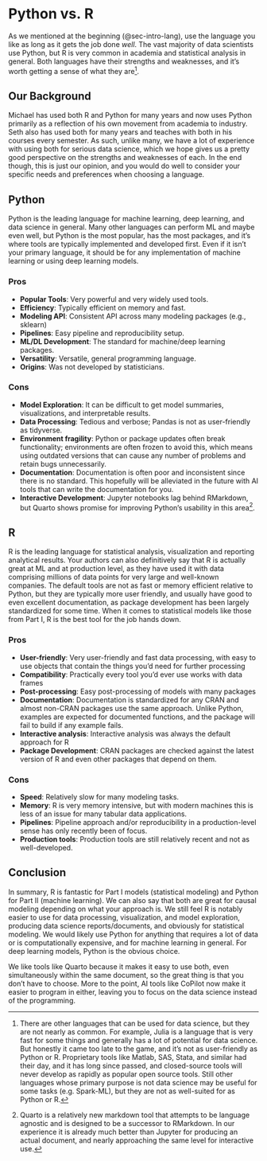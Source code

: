 
# Python vs. R {#sec-pyr}

As we mentioned at the beginning (@sec-intro-lang), use the language you like as long as it gets the job done *well*. The vast majority of data scientists use Python, but R is very common in academia and statistical analysis in general. Both languages have their strengths and weaknesses, and it's worth getting a sense of what they are[^otherlang].

[^otherlang]: There are other languages that can be used for data science, but they are not nearly as common. For example, Julia is a language that is very fast for some things and generally has a lot of potential for data science. But honestly it came too late to the game, and it's not as user-friendly as Python or R. Proprietary tools like Matlab, SAS, Stata, and similar had their day, and it has long since passed, and closed-source tools will never develop as rapidly as popular open source tools. Still other languages whose primary purpose is not data science may be useful for some tasks (e.g. Spark-ML), but they are not as well-suited for as Python or R.


## Our Background {#sec-pyr-context}

Michael has used both R and Python for many years and now uses Python primarily as a reflection of his own movement from academia to industry. Seth also has used both for many years and teaches with both in his courses every semester. As such, unlike many, we have a lot of experience with using both for serious data science, which we hope gives us a pretty good perspective on the strengths and weaknesses of each. In the end though, this is just our opinion, and you would do well to consider your specific needs and preferences when choosing a language.


## Python {#sec-pyr-python}

Python is the leading language for machine learning, deep learning, and data science in general. Many other languages can perform ML and maybe even well, but Python is the most popular, has the most packages, and it's where tools are typically implemented and developed first. Even if it isn't your primary language, it should be for any implementation of machine learning or using deep learning models.

### Pros {#sec-pyr-python-pros}

- **Popular Tools**: Very powerful and very widely used tools.
- **Efficiency**: Typically efficient on memory and fast.
- **Modeling API**: Consistent API across many modeling packages (e.g., [sklearn]{.pack})
- **Pipelines**: Easy pipeline and reproducibility setup.
- **ML/DL Development**: The standard for machine/deep learning packages.
- **Versatility**: Versatile, general programming language.
- **Origins**: Was not developed by statisticians.


### Cons {#sec-pyr-python-cons}

- **Model Exploration**: It can be difficult to get model summaries, visualizations, and interpretable results.
- **Data Processing**: Tedious and verbose; [Pandas]{.pack} is not as user-friendly as [tidyverse]{.pack}.
- **Environment fragility**:  Python or package updates often break functionality; environments are often frozen to avoid this, which means using  outdated versions that can cause any number of problems and retain bugs unnecessarily.
- **Documentation**: Documentation is often poor and inconsistent since there is no standard. This hopefully will be alleviated in the future with AI tools that can write the documentation for you.
- **Interactive Development**: Jupyter notebooks lag behind RMarkdown, but Quarto shows promise for improving Python's usability in this area[^quartopy].

[^quartopy]: Quarto is a relatively new markdown tool that attempts to be language agnostic and is designed to be a successor to RMarkdown. In our experience it is already much better than Jupyter for producing an actual document, and nearly approaching the same level for interactive use.



## R {#sec-pyr-r}

R is the leading language for statistical analysis, visualization and reporting analytical results. Your authors can also definitively say that R is actually great at ML and at production level, as they have used it with data comprising millions of data points for very large and well-known companies. The default tools are not as fast or memory efficient relative to Python, but they are typically more user friendly, and usually have good to even excellent documentation, as package development has been largely standardized for some time. When it comes to statistical models like those from Part I, R is the best tool for the job hands down.


### Pros {#sec-pyr-r-pros}

- **User-friendly**: Very user-friendly and fast data processing, with easy to use objects that contain the things you'd need for further processing
- **Compatibility**: Practically every tool you'd ever use works with data frames
- **Post-processing**: Easy post-processing of models with many packages
- **Documentation**: Documentation is standardized for any CRAN and almost non-CRAN packages use the same approach. Unlike Python, examples are expected for documented functions, and the package will fail to build if any example fails.
- **Interactive analysis**: Interactive analysis was always the default approach for R
- **Package Development**: CRAN packages are checked against the latest version of R and even other packages that depend on them.


### Cons {#sec-pyr-r-cons}

- **Speed**: Relatively slow for many modeling tasks.
- **Memory**: R is very memory intensive, but with modern machines this is less of an issue for many tabular data applications.
- **Pipelines**: Pipeline approach and/or reproducibility in a production-level sense has only recently been of focus.
- **Production tools**: Production tools are still relatively recent and not as well-developed.



## Conclusion {#sec-pyr-conclusion}

In summary, R is fantastic for Part I models (statistical modeling) and Python for Part II (machine learning). We can also say that both are great for causal modeling depending on what your approach is. We still feel R is notably easier to use for data processing, visualization, and model exploration, producing data science reports/documents, and obviously for statistical modeling. We would likely use Python for anything that requires a lot of data or is computationally expensive, and for machine learning in general. For deep learning models, Python is the obvious choice.

We like tools like Quarto because it makes it easy to use both, even simultaneously within the same document, so the great thing is that you don't have to choose. More to the point, AI tools like CoPilot now make it easier to program in either, leaving you to focus on the data science instead of the programming.



<!-- 

R's usage appears to be on the decline recently[^rankings], and ultimately it may reside in academia primarily. But this is mostly because the Python data science community has finally come around to realizing that writing custom functions and classes to do standard model exploration and visualization *every freakin' time* you want to know more about your model than what it predicts is a serious waste of time, money, and other resources. On top of that, Jupyter notebooks have not been close to the level of RMarkdown for years, but Python users are ultimately going to be bailed out by the Rmarkdown successor Quarto which attempts to do everything Rmarkdown did while being language agnostic.

but it's still a great tool for data science. Python is the best tool for ML, but it's not as good for many other things. The best tool for data science is the one that gets the job done well, and that's the one you should use. Quarto makes it easy to use both, so you don't have to choose.


[^rankings]: While none are perfect, various programming language rankings are available. The [IEEE spectrum](https://spectrum.ieee.org/the-top-programming-languages-2023) is one where R was as high as #7 in 2021 and was not in the top 10 in 2023. You can look at others like [TIOBE](https://www.tiobe.com/tiobe-index/) or the [Stack Overflow survey](https://survey.stackoverflow.co/2023/#technology) where it is not in the top 20. It's important to note though, that R is almost exclusively used for data science, and most of other languages listed are general purpose languages. Also, those surveys are specific to industry not academia. So while R might be trending downward in some areas, it is still very popular for data science, and will be for a while. -->